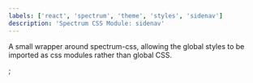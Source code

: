 ```yaml
---
labels: ['react', 'spectrum', 'theme', 'styles', 'sidenav']
description: 'Spectrum CSS Module: sidenav'
---
```



A small wrapper around spectrum-css, allowing the global
styles to be imported as css modules rather than global CSS.

<CSSModulePreview styles={styles} />;
